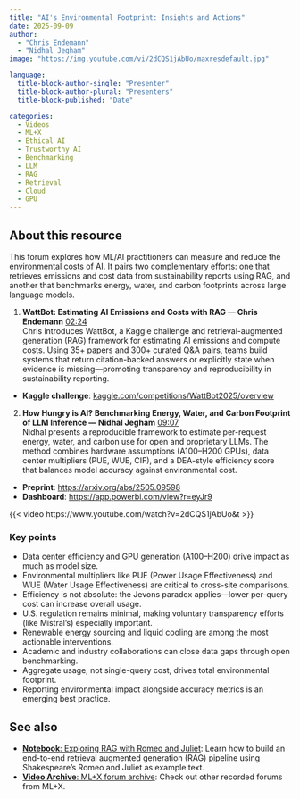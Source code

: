 ```yaml
---
title: "AI's Environmental Footprint: Insights and Actions"
date: 2025-09-09
author:
  - "Chris Endemann"
  - "Nidhal Jegham"
image: "https://img.youtube.com/vi/2dCQS1jAbUo/maxresdefault.jpg"

language:
  title-block-author-single: "Presenter"
  title-block-author-plural: "Presenters"
  title-block-published: "Date"

categories:
  - Videos
  - ML+X
  - Ethical AI
  - Trustworthy AI
  - Benchmarking
  - LLM
  - RAG
  - Retrieval
  - Cloud
  - GPU
---
```


## About this resource
This forum explores how ML/AI practitioners can measure and reduce the environmental costs of AI. It pairs two complementary efforts: one that retrieves emissions and cost data from sustainability reports using RAG, and another that benchmarks energy, water, and carbon footprints across large language models.

1. **WattBot: Estimating AI Emissions and Costs with RAG — Chris Endemann** [02:24](https://www.youtube.com/watch?v=2dCQS1jAbUo&t=144s){target=_blank}  
   Chris introduces WattBot, a Kaggle challenge and retrieval-augmented generation (RAG) framework for estimating AI emissions and compute costs. Using 35+ papers and 300+ curated Q&A pairs, teams build systems that return citation-backed answers or explicitly state when evidence is missing—promoting transparency and reproducibility in sustainability reporting.  
 - **Kaggle challenge**: [kaggle.com/competitions/WattBot2025/overview](https://www.kaggle.com/competitions/WattBot2025/overview)


2. **How Hungry is AI? Benchmarking Energy, Water, and Carbon Footprint of LLM Inference — Nidhal Jegham** [09:07](https://www.youtube.com/watch?v=2dCQS1jAbUo&t=547s){target=_blank}  
   Nidhal presents a reproducible framework to estimate per-request energy, water, and carbon use for open and proprietary LLMs. The method combines hardware assumptions (A100–H200 GPUs), data center multipliers (PUE, WUE, CIF), and a DEA-style efficiency score that balances model accuracy against environmental cost.  
 - **Preprint**: [https://arxiv.org/abs/2505.09598](https://arxiv.org/abs/2505.09598)  
 - **Dashboard**: [https://app.powerbi.com/view?r=eyJr9](https://app.powerbi.com/view?r=eyJrIjoiZjVmOTI0MmMtY2U2Mi00ZTE2LTk2MGYtY2ZjNDMzODZkMjlmIiwidCI6IjQyNmQyYThkLTljY2QtNDI1NS04OTNkLTA2ODZhMzJjMTY4ZCIsImMiOjF9)

{{< video https://www.youtube.com/watch?v=2dCQS1jAbUo&t >}}

### Key points
- Data center efficiency and GPU generation (A100–H200) drive impact as much as model size.  
- Environmental multipliers like PUE (Power Usage Effectiveness) and WUE (Water Usage Effectiveness) are critical to cross-site comparisons.
- Efficiency is not absolute: the Jevons paradox applies—lower per-query cost can increase overall usage.  
- U.S. regulation remains minimal, making voluntary transparency efforts (like Mistral's) especially important.  
- Renewable energy sourcing and liquid cooling are among the most actionable interventions.  
- Academic and industry collaborations can close data gaps through open benchmarking.
- Aggregate usage, not single-query cost, drives total environmental footprint.  
- Reporting environmental impact alongside accuracy metrics is an emerging best practice.  

## See also  
- [**Notebook**: Exploring RAG with Romeo and Juliet](https://uw-madison-datascience.github.io/ML-X-Nexus/Learn/Notebooks/2025-05-07_RAG-Romeo-Juliet.html): Learn how to build an end-to-end retrieval augmented generation (RAG) pipeline using Shakespeare's Romeo and Juliet as example text.
- [**Video Archive**: ML+X forum archive](https://uw-madison-datascience.github.io/ML-X-Nexus/Applications/Videos/Forums/): Check out other recorded forums from ML+X.
